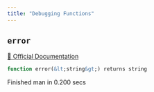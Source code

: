 ```yaml
---
title: "Debugging Functions"
---
```


## `error`
[🔗 Official Documentation](https://cloud.google.com/bigquery/docs/reference/standard-sql/debugging_functions#error)

```sql
function error(&lt;string&gt;) returns string
```


   Finished man in 0.200 secs

